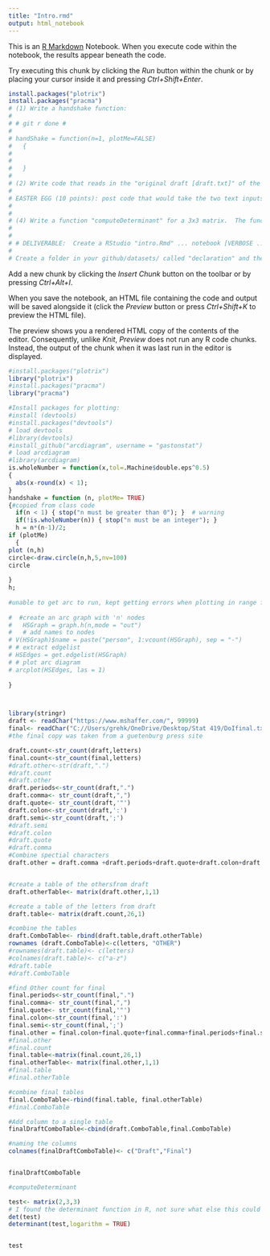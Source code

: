 ---
title: "Intro.rmd"
output: html_notebook
---

This is an [R Markdown](http://rmarkdown.rstudio.com) Notebook. When you execute code within the notebook, the results appear beneath the code. 

Try executing this chunk by clicking the *Run* button within the chunk or by placing your cursor inside it and pressing *Ctrl+Shift+Enter*. 

```{r Instructions}
install.packages("plotrix")
install.packages("pracma")
# (1) Write a handshake function:
# 
# # git r done #
# 
# handShake = function(n=1, plotMe=FALSE)
#   {
#   
#   
#   }
# 
# (2) Write code that reads in the "original draft [draft.txt]" of the declaration of independence (the Thomas Jefferson draft).  Write code that reads in the "unanimous draft [final.txt]" (signed by Congress).  [You will have to find this data on your own.  'Big Brother' Google will likely help.] For each draft, count how many letters of the alphabet used.  (lower case a-z and OTHER as the bucket for any non-white space symbol).  Write a generic function [create a very verbose name] that does this where the input is the raw string and the output is a dataframe that has one row with a-z,OTHER as the column names and the counts of the each character in the cell.  Summarize these results as a table and as "one visualization".  
# 
# EASTER EGG (10 points): post code that would take the two text inputs (original.string and final.string) and perform a string diff comparison.
# 
# 
# (4) Write a function "computeDeterminant" for a 3x3 matrix.  The function take a 3x3 matrix as the input and "manually" loop through and compute the Determinant.
# 
# 
# # DELIVERABLE:  Create a RStudio "intro.Rmd" ... notebook [VERBOSE ... descriptive] ... functions-intro.R ... github (notebook) ... 
# 
# Create a folder in your github/datasets/ called "declaration" and therein, include "draft.txt" and "final.txt" and "_README_.txt" where the last file has some basic information about where the data was found, and when (e.g., on this data, this URL)
```

Add a new chunk by clicking the *Insert Chunk* button on the toolbar or by pressing *Ctrl+Alt+I*.

When you save the notebook, an HTML file containing the code and output will be saved alongside it (click the *Preview* button or press *Ctrl+Shift+K* to preview the HTML file).

The preview shows you a rendered HTML copy of the contents of the editor. Consequently, unlike *Knit*, *Preview* does not run any R code chunks. Instead, the output of the chunk when it was last run in the editor is displayed.

```{r handhshake}
#install.packages("plotrix")
library("plotrix")
#install.packages("pracma")
library("pracma")

#Install packages for plotting:
#install (devtools)
#install.packages("devtools")
# load devtools
#library(devtools)
#install_github("arcdiagram", username = "gastonstat")
# load arcdiagram
#library(arcdiagram)
is.wholeNumber = function(x,tol=.Machine$double.eps^0.5)
{
  abs(x-round(x) < 1);
}
handshake = function (n, plotMe= TRUE)
{#copied from class code
  if(n < 1) { stop("n must be greater than 0"); }  # warning
  if(!is.wholeNumber(n)) { stop("n must be an integer"); }
  h = n*(n-1)/2;
if (plotMe)
  {
plot (n,h)
circle<-draw.circle(n,h,5,nv=100)
circle
  
}
h;  
  
#unable to get arc to run, kept getting errors when plotting in range for x. tried to find online help, but couldn't get any instructions or advice. I'm thinking the problem was in pulling the package from github, like the system couldn't find it. I don't know, but this would be perfect. It's no longer time effective to work on this for this assignment.   
    
#  #create an arc graph with 'n' nodes
#   HSGraph = graph.h(n,mode = "out")
#   # add names to nodes
# V(HSGraph)$name = paste("person", 1:vcount(HSGraph), sep = "-")
# # extract edgelist
# HSEdges = get.edgelist(HSGraph)
# # plot arc diagram
# arcplot(HSEdges, las = 1)
  
}




```
```{r one visualization}
library(stringr)
draft <- readChar("https://www.mshaffer.com/", 99999)
final<- readChar("C://Users/grehk/OneDrive/Desktop/Stat 419/DoIfinal.txt", 999999)
#the final copy was taken from a guetenburg press site

draft.count<-str_count(draft,letters)
final.count<-str_count(final,letters)
#draft.other<-str(draft,".")
#draft.count
#draft.other
draft.periods<-str_count(draft,".")
draft.comma<- str_count(draft,",")
draft.quote<- str_count(draft,'"')
draft.colon<-str_count(draft,':')
draft.semi<-str_count(draft,';')
#draft.semi
#draft.colon
#draft.quote
#draft.comma
#Combine spectial characters
draft.other = draft.comma +draft.periods+draft.quote+draft.colon+draft.semi


#create a table of the othersfrom draft
draft.otherTable<- matrix(draft.other,1,1)

#create a table of the letters from draft
draft.table<- matrix(draft.count,26,1)

#combine the tables
draft.ComboTable<- rbind(draft.table,draft.otherTable)
rownames (draft.ComboTable)<-c(letters, "OTHER")
#rownames(draft.table)<- c(letters)
#colnames(draft.table)<- c("a-z")
#draft.table
#draft.ComboTable

#find Other count for final
final.periods<-str_count(final,".")
final.comma<- str_count(final,",")
final.quote<- str_count(final,'"')
final.colon<-str_count(final,':')
final.semi<-str_count(final,';')
final.other = final.colon+final.quote+final.comma+final.periods+final.semi
#final.other
#final.count
final.table<-matrix(final.count,26,1)
final.otherTable<- matrix(final.other,1,1)
#final.table
#final.otherTable

#combine final tables
final.ComboTable<-rbind(final.table, final.otherTable)
#final.ComboTable

#Add column to a single table
finalDraftComboTable<-cbind(draft.ComboTable,final.ComboTable)

#naming the columns
colnames(finalDraftComboTable)<- c("Draft","Final")


finalDraftComboTable
```

```{r computeDeterminant}
#computeDeterminant

test<- matrix(2,3,3)
# I found the determinant function in R, not sure what else this could be
det(test)
determinant(test,logarithm = TRUE)


test
```

